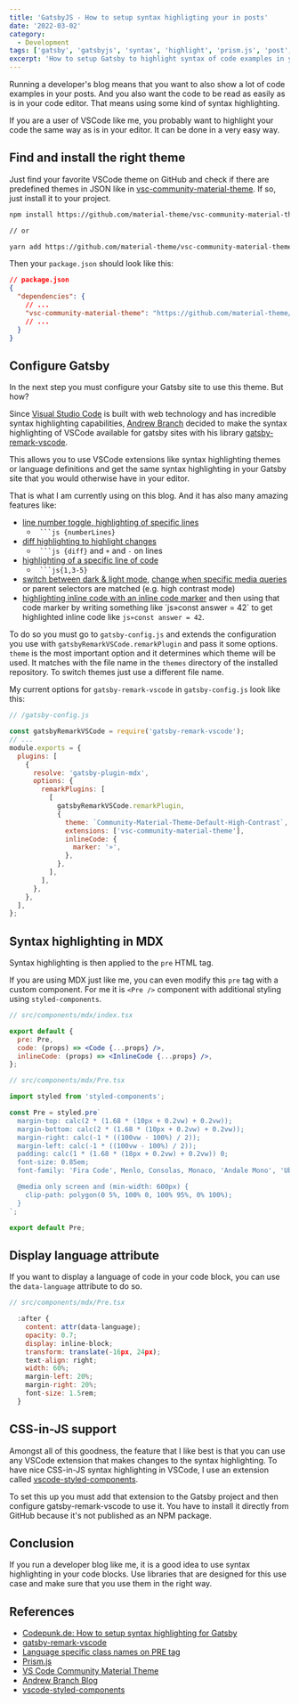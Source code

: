 ```yaml
---
title: 'GatsbyJS - How to setup syntax highligting your in posts'
date: '2022-03-02'
category:
  - Development
tags: ['gatsby', 'gatsbyjs', 'syntax', 'highlight', 'prism.js', 'post', 'javascript']
excerpt: 'How to setup Gatsby to highlight syntax of code examples in your posts'
---
```


Running a developer's blog means that you want to also show a lot of code examples in your posts. And you also want the code
to be read as easily as is in your code editor. That means using some kind of syntax highlighting.

If you are a user of VSCode like me, you probably want to highlight your code the same way as is in your editor. It can be done in
a very easy way.

## Find and install the right theme

Just find your favorite VSCode theme on GitHub and check if there are predefined themes in JSON like in
[vsc-community-material-theme](https://github.com/material-theme/vsc-community-material-theme/tree/develop/themes).
If so, just install it to your project.

```sh
npm install https://github.com/material-theme/vsc-community-material-theme

// or

yarn add https://github.com/material-theme/vsc-community-material-theme
```

Then your `package.json` should look like this:

```json
// package.json
{
  "dependencies": {
    // ...
    "vsc-community-material-theme": "https://github.com/material-theme/vsc-community-material-theme"
    // ...
  }
}
```

## Configure Gatsby

In the next step you must configure your Gatsby site to use this theme. But how?

Since [Visual Studio Code][vscode] is built with web technology and has incredible syntax highlighting capabilities,
[Andrew Branch][branch-blog]
decided to make the syntax highlighting of VSCode available for gatsby sites with his library
[gatsby-remark-vscode][gatsby-remark-vscode].

This allows you to use VSCode extensions like syntax highlighting themes or language definitions and get the same syntax
highlighting in your Gatsby site that you would otherwise have in your editor.

That is what I am currently using on this blog. And it has also many amazing features like:

- [line number toggle, highlighting of specific lines](https://www.gatsbyjs.com/plugins/gatsby-remark-vscode/#line-numbers)
  - ` ```js {numberLines}`
- [diff highlighting to highlight changes](https://www.gatsbyjs.com/plugins/gatsby-remark-vscode/#diff-highlighting)
  - ` ```js {diff}` and `+` and `-` on lines
- [highlighting of a specific line of code](https://www.gatsbyjs.com/plugins/gatsby-remark-vscode/#line-highlighting)
  - ` ```js{1,3-5}`
- [switch between dark & light mode](https://www.gatsbyjs.com/plugins/gatsby-remark-vscode/#multi-theme-support),
  [change when specific media queries](https://www.gatsbyjs.com/plugins/gatsby-remark-vscode/#reacting-to-other-media-queries)
  or parent selectors are matched (e.g. high contrast mode)
- [highlighting inline code with an inline code marker](https://www.gatsbyjs.com/plugins/gatsby-remark-vscode/#inline-code-highlighting)
  and then using that code marker by writing something like <inlineCode>&grave;js»const answer = 42&grave;</inlineCode>
  to get highlighted inline code like `js»const answer = 42`.

To do so you must go to `gatsby-config.js` and extends the configuration you use
with `gatsbyRemarkVSCode.remarkPlugin` and pass it some options. `theme` is the most important option and it determines
which theme will be used. It matches with the file name in the `themes` directory of the installed repository. To switch themes
just use a different file name.

My current options for `gatsby-remark-vscode` in `gatsby-config.js` look like this:

```js
// /gatsby-config.js

const gatsbyRemarkVSCode = require('gatsby-remark-vscode');
// ...
module.exports = {
  plugins: [
    {
      resolve: 'gatsby-plugin-mdx',
      options: {
        remarkPlugins: [
          [
            gatsbyRemarkVSCode.remarkPlugin,
            {
              theme: `Community-Material-Theme-Default-High-Contrast`,
              extensions: ['vsc-community-material-theme'],
              inlineCode: {
                marker: '»',
              },
            },
          ],
        ],
      },
    },
  ],
};
```

## Syntax highlighting in MDX

Syntax highlighting is then applied to the `pre` HTML tag.

If you are using MDX just like me, you can even modify this `pre` tag with a custom component. For me it is `<Pre />` component
with additional styling using `styled-components`.

```jsx
// src/components/mdx/index.tsx

export default {
  pre: Pre,
  code: (props) => <Code {...props} />,
  inlineCode: (props) => <InlineCode {...props} />,
};

// src/components/mdx/Pre.tsx

import styled from 'styled-components';

const Pre = styled.pre`
  margin-top: calc(2 * (1.68 * (10px + 0.2vw) + 0.2vw));
  margin-bottom: calc(2 * (1.68 * (10px + 0.2vw) + 0.2vw));
  margin-right: calc(-1 * ((100vw - 100%) / 2));
  margin-left: calc(-1 * ((100vw - 100%) / 2));
  padding: calc(1 * (1.68 * (18px + 0.2vw) + 0.2vw)) 0;
  font-size: 0.85em;
  font-family: 'Fira Code', Menlo, Consolas, Monaco, 'Andale Mono', 'Ubuntu Mono', monospace;

  @media only screen and (min-width: 600px) {
    clip-path: polygon(0 5%, 100% 0, 100% 95%, 0% 100%);
  }
`;

export default Pre;
```

## Display language attribute

If you want to display a language of code in your code block, you can use the `data-language` attribute to do so.

```jsx
// src/components/mdx/Pre.tsx

  :after {
    content: attr(data-language);
    opacity: 0.7;
    display: inline-block;
    transform: translate(-16px, 24px);
    text-align: right;
    width: 60%;
    margin-left: 20%;
    margin-right: 20%;
    font-size: 1.5rem;
  }
```

## CSS-in-JS support

Amongst all of this goodness, the feature that I like best is that you can use any VSCode extension that makes changes to
the syntax highlighting. To have nice CSS-in-JS syntax highlighting in VSCode, I use an extension called
[vscode-styled-components][vscode-styled-components].

To set this up you must add that extension to the Gatsby project and then configure gatsby-remark-vscode to
use it. You have to install it directly from GitHub because it's not published as an NPM package.

## Conclusion

If you run a developer blog like me, it is a good idea to use syntax highlighting in your code blocks.
Use libraries that are designed for this use case and make sure that you use them in the right way.

## References

- [Codepunk.de: How to setup syntax highlighting for Gatsby](https://codepunkt.de/writing/how-to-set-up-syntax-highlighting-for-gatsby)
- [gatsby-remark-vscode][gatsby-remark-vscode]
- [Language specific class names on PRE tag](https://github.com/andrewbranch/gatsby-remark-vscode/issues/43)
- [Prism.js](https://prismjs.com/)
- [VS Code Community Material Theme](https://github.com/material-theme/vsc-community-material-theme)
- [Andrew Branch Blog][branch-blog]
- [vscode-styled-components][vscode-styled-components]

[branch-blog]: https://blog.andrewbran.ch/
[vscode]: https://code.visualstudio.com/
[gatsby-remark-vscode]: https://www.npmjs.com/package/gatsby-remark-vscode
[vscode-styled-components]: https://github.com/styled-components/vscode-styled-components
